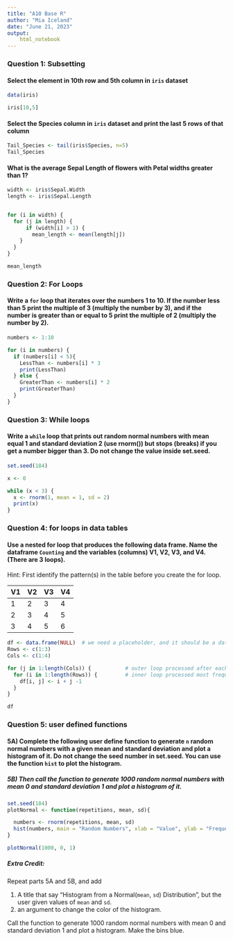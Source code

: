 ```yaml
---
title: "A10 Base R"
author: "Mia Iceland"
date: "June 21, 2023"
output: 
    html_notebook
---
```


### Question 1: Subsetting

#### Select the element in 10th row and 5th column in `iris` dataset

```r
data(iris)

iris[10,5]

```


#### Select the Species column in `iris` dataset and print the last 5 rows of that column
```r

Tail_Species <- tail(iris$Species, n=5)
Tail_Species

```


#### What is the average Sepal Length of flowers with Petal widths greater than 1? 

```r

width <- iris$Sepal.Width
length <- iris$Sepal.Length


for (i in width) {
  for (j in length) {
      if (width[i] > 1) {
        mean_length <- mean(length[j])
    }
  }
}

mean_length


```

### Question 2: For Loops

#### Write a `for` loop that iterates over the numbers 1 to 10. If the number less than 5 print the multiple of 3 (multiply the number by 3), and if the number is greater than or equal to 5 print the multiple of 2 (multiply the number by 2). 

```r

numbers <- 1:10

for (i in numbers) {
  if (numbers[i] < 5){
    LessThan <- numbers[i] * 3
    print(LessThan)
  } else {
    GreaterThan <- numbers[i] * 2
    print(GreaterThan)
  }
}

```

### Question 3: While loops

#### Write a `while` loop that prints out random normal numbers with mean equal 1 and standard deviation 2 (use rnorm()) but stops (breaks) if you get a number bigger than 3. Do not change the value inside set.seed.
```r
set.seed(184)

x <- 0

while (x < 3) {
  x <- rnorm(1, mean = 1, sd = 2)
  print(x)
} 

```

### Question 4: for loops in data tables

#### Use a nested for loop that produces the following data frame. Name the dataframe  `Counting` and the variables (columns)  V1, V2, V3, and V4.  (There are 3 loops). 

Hint: First identify the pattern(s) in the table before you create the for loop.

| V1 | V2 | V3 | V4 |  
|:-- |:-- |:-- |:-- |
| 1 | 2 | 3 | 4 |  
| 2 | 3 | 4 | 5 |  
| 3 | 4 | 5 | 6 |  

```r

df <- data.frame(NULL)  # we need a placeholder, and it should be a data.frame 
Rows <- c(1:3)
Cols <- c(1:4)

for (j in 1:length(Cols)) {           # outer loop processed after each complete cycle of inner loop
  for (i in 1:length(Rows)) {         # inner loop processed most frequently
    df[i, j] <- i + j -1
  }
}

df

```

### Question 5: user defined functions

#### 5A) Complete the following user define function to generate `n` random normal numbers with a given mean and standard deviation and plot a histogram of it. Do not change the seed number in set.seed. You can use the function `hist` to plot the histogram.  

##### 5B) Then call the function to generate 1000 random normal numbers with mean 0 and standard deviation 1 and plot a histogram of it.

```r

set.seed(184)
plotNormal <- function(repetitions, mean, sd){

  numbers <- rnorm(repetitions, mean, sd)
  hist(numbers, main = "Random Numbers", xlab = "Value", ylab = "Frequency")
}

plotNormal(1000, 0, 1)

```

##### Extra Credit: 

Repeat parts 5A and 5B, and add 

1. A title that say "Histogram from a Normal(`mean`, `sd`) Distribution", but the user given values of `mean` and `sd`.
2. an argument to change the color of the histogram.  

Call the function to generate 1000 random normal numbers with mean 0 and standard deviation 1 and plot a histogram. Make the bins blue.

```r



```
